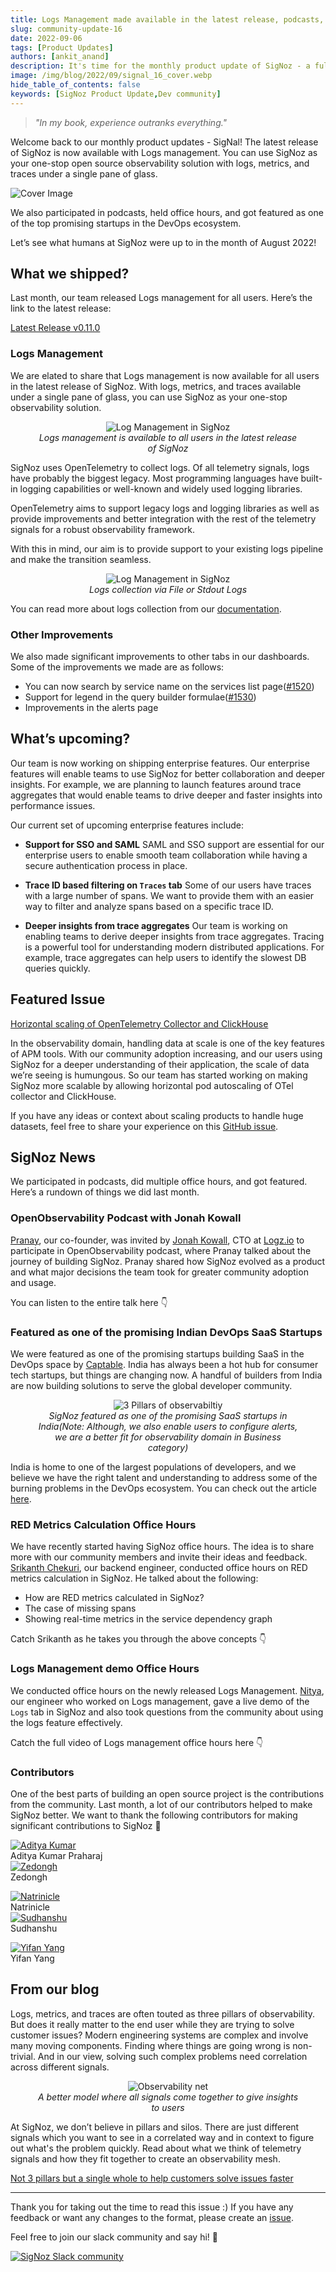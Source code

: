 ```yaml
---
title: Logs Management made available in the latest release, podcasts, office hours & more - SigNal 16
slug: community-update-16
date: 2022-09-06
tags: [Product Updates]
authors: [ankit_anand]
description: It's time for the monthly product update of SigNoz - a full-stack open-source APM tool. Find out what we've been upto at SigNoz during August, 2022.
image: /img/blog/2022/09/signal_16_cover.webp
hide_table_of_contents: false
keywords: [SigNoz Product Update,Dev community]
---
```




<head>
  <link rel="canonical" href="https://signoz.io/blog/community-update-16/"/>
</head>

> _"In my book, experience outranks everything."_

Welcome back to our monthly product updates - SigNal! The latest release of SigNoz is now available with Logs management. You can use SigNoz as your one-stop open source observability solution with logs, metrics, and traces under a single pane of glass.



![Cover Image](/img/blog/2022/09/signal_16_cover.webp)

We also participated in podcasts, held office hours, and got featured as one of the top promising startups in the DevOps ecosystem.

Let’s see what humans at SigNoz were up to in the month of August 2022!

## What we shipped?

Last month, our team released Logs management for all users. Here’s the link to the latest release:

[Latest Release v0.11.0](https://github.com/SigNoz/signoz/releases/tag/v0.11.0)

### Logs Management

We are elated to share that Logs management is now available for all users in the latest release of SigNoz. With logs, metrics, and traces available under a single pane of glass, you can use SigNoz as your one-stop observability solution.

<figure data-zoomable align='center'>
    <img src="/img/blog/common/signoz_logs.webp" alt="Log Management in SigNoz"/>
    <figcaption><i>Logs management is available to all users in the latest release of SigNoz</i></figcaption>
</figure>



SigNoz uses OpenTelemetry to collect logs. Of all telemetry signals, logs have probably the biggest legacy. Most programming languages have built-in logging capabilities or well-known and widely used logging libraries.

OpenTelemetry aims to support legacy logs and logging libraries as well as provide improvements and better integration with the rest of the telemetry signals for a robust observability framework.

With this in mind, our aim is to provide support to your existing logs pipeline and make the transition seamless.

<figure data-zoomable align='center'>
    <img src="/img/logs/using_agent.webp" alt="Log Management in SigNoz"/>
    <figcaption><i>Logs collection via File or Stdout Logs</i></figcaption>
</figure>



You can read more about logs collection from our [documentation](https://signoz.io/docs/userguide/logs/).

### Other Improvements

We also made significant improvements to other tabs in our dashboards. Some of the improvements we made are as follows:

- You can now search by service name on the services list page([#1520](https://github.com/SigNoz/signoz/pull/1520))
- Support for legend in the query builder formulae([#1530](https://github.com/SigNoz/signoz/pull/1530))
- Improvements in the alerts page

## What’s upcoming?

Our team is now working on shipping enterprise features. Our enterprise features will enable teams to use SigNoz for better collaboration and deeper insights. For example, we are planning to launch features around trace aggregates that would enable teams to drive deeper and faster insights into performance issues.

Our current set of upcoming enterprise features include:

- **Support for SSO and SAML**
  SAML and SSO support are essential for our enterprise users to enable smooth team collaboration while having a secure authentication process in place.

- **Trace ID based filtering on `Traces` tab**
  Some of our users have traces with a large number of spans. We want to provide them with an easier way to filter and analyze spans based on a specific trace ID.

- **Deeper insights from trace aggregates**
  Our team is working on enabling teams to derive deeper insights from trace aggregates. Tracing is a powerful tool for understanding modern distributed applications. For example, trace aggregates can help users to identify the slowest DB queries quickly.

## Featured Issue

[Horizontal scaling of OpenTelemetry Collector and ClickHouse](https://github.com/SigNoz/signoz/issues/1543)

In the observability domain, handling data at scale is one of the key features of APM tools. With our community adoption increasing, and our users using SigNoz for a deeper understanding of their application, the scale of data we’re seeing is humungous. So our team has started working on making SigNoz more scalable by allowing horizontal pod autoscaling of OTel collector and ClickHouse.

If you have any ideas or context about scaling products to handle huge datasets, feel free to share your experience on this [GitHub issue](https://github.com/SigNoz/signoz/issues/1543).

## SigNoz News

We participated in podcasts, did multiple office hours, and got featured. Here’s a rundown of things we did last month.

### OpenObservability Podcast with Jonah Kowall

[Pranay](https://twitter.com/pranay01), our co-founder, was invited by [Jonah Kowall](https://twitter.com/jkowall), CTO at [Logz.io](http://Logz.io) to participate in OpenObservability podcast, where Pranay talked about the journey of building SigNoz. Pranay shared how SigNoz evolved as a product and what major decisions the team took for greater community adoption and usage.

You can listen to the entire talk here 👇



<YouTube id="Vhvxv9B8HDE" mute={false} />



### Featured as one of the promising Indian DevOps SaaS Startups

We were featured as one of the promising startups building SaaS in the DevOps space by [Captable](https://the-captable.com/). India has always been a hot hub for consumer tech startups, but things are changing now. A handful of builders from India are now building solutions to serve the global developer community.

<figure data-zoomable align='center'>
    <img src="/img/blog/2022/09/devops_startups.webp" alt="3 Pillars of observabiltiy"/>
    <figcaption><i>SigNoz featured as one of the promising SaaS startups in India(Note: Although, we also enable users to configure alerts, we are a better fit for observability domain in Business category)</i></figcaption>
</figure>



India is home to one of the largest populations of developers, and we believe we have the right talent and understanding to address some of the burning problems in the DevOps ecosystem. You can check out the article [here](https://the-captable.com/2022/08/devops-startup-india-funding-next-saas-opportunity/).

### RED Metrics Calculation Office Hours

We have recently started having SigNoz office hours. The idea is to share more with our community members and invite their ideas and feedback. [Srikanth Chekuri](https://github.com/srikanthccv), our backend engineer, conducted office hours on RED metrics calculation in SigNoz. He talked about the following:

- How are RED metrics calculated in SigNoz?
- The case of missing spans
- Showing real-time metrics in the service dependency graph

Catch Srikanth as he takes you through the above concepts 👇



<YouTube id="60zQWbZQSTY" mute={false} />



### Logs Management demo Office Hours

We conducted office hours on the newly released Logs Management. [Nitya](https://www.linkedin.com/in/nityananda-gohain/), our engineer who worked on Logs management, gave a live demo of the `Logs` tab in SigNoz and also took questions from the community about using the logs feature effectively.

Catch the full video of Logs management office hours here 👇



<YouTube id="MLraw3pjYy8" mute={false} />



### Contributors

One of the best parts of building an open source project is the contributions from the community. Last month, a lot of our contributors helped to make SigNoz better. We want to thank the following contributors for making significant contributions to SigNoz 🤗

<div class="row">
    <div class="col col--6">
      <div class="avatar">
      <a
         class="avatar__photo-link avatar__photo avatar__photo--lg"
         href="https://github.com/pts95"
      >
         <img
            alt="Aditya Kumar"
            src="https://avatars.githubusercontent.com/u/5800814?v=4"
         />
      </a>
      <div class="avatar__intro">
         <div class="avatar__name">Aditya Kumar Praharaj</div>
         <small class="avatar__subtitle">
         </small>
      </div>
      </div>
   </div>
    <div class="col col--6">
      <div class="avatar">
      <a
         class="avatar__photo-link avatar__photo avatar__photo--lg"
         href="https://github.com/zedongh"
      >
         <img
            alt="Zedongh"
            src="https://avatars.githubusercontent.com/u/13192735?v=4"
         />
      </a>
      <div class="avatar__intro">
         <div class="avatar__name">Zedongh</div>
         <small class="avatar__subtitle">
         </small>
      </div>
      </div>
   </div>
</div>

<p></p>

<div class="row">
    <div class="col col--6">
      <div class="avatar">
      <a
         class="avatar__photo-link avatar__photo avatar__photo--lg"
         href="https://github.com/Natrinicle"
      >
         <img
            alt="Natrinicle"
            src="https://avatars.githubusercontent.com/u/6841452?v=4"
         />
      </a>
      <div class="avatar__intro">
         <div class="avatar__name">Natrinicle</div>
         <small class="avatar__subtitle">
         </small>
      </div>
      </div>
   </div>
    <div class="col col--6">
      <div class="avatar">
      <a
         class="avatar__photo-link avatar__photo avatar__photo--lg"
         href="https://github.com/sudhanshud"
      >
         <img
            alt="Sudhanshu"
            src="https://avatars.githubusercontent.com/u/10415978?v=4"
         />
      </a>
      <div class="avatar__intro">
         <div class="avatar__name">Sudhanshu</div>
         <small class="avatar__subtitle">
         </small>
      </div>
      </div>
   </div>
</div>

<p></p>

<div class="row">
    <div class="col col--6">
      <div class="avatar">
      <a
         class="avatar__photo-link avatar__photo avatar__photo--lg"
         href="https://github.com/EthanGeekFan"
      >
         <img
            alt="Yifan Yang"
            src="https://avatars.githubusercontent.com/u/52592278?v=4"
         />
      </a>
      <div class="avatar__intro">
         <div class="avatar__name">Yifan Yang</div>
         <small class="avatar__subtitle">
         </small>
      </div>
      </div>
   </div>
</div>

<p></p>

## From our blog

Logs, metrics, and traces are often touted as three pillars of observability. But does it really matter to the end user while they are trying to solve customer issues? Modern engineering systems are complex and involve many moving components. Finding where things are going wrong is non-trivial. And in our view, solving such complex problems need correlation across different signals.

<figure data-zoomable align='center'>
    <img src="/img/blog/2022/07/o11y-net-trans.webp" alt="Observability net"/>
    <figcaption><i>A better model where all signals come together to give insights to users</i></figcaption>
</figure>



At SigNoz, we don’t believe in pillars and silos. There are just different signals which you want to see in a correlated way and in context to figure out what's the problem quickly. Read about what we think of telemetry signals and how they fit together to create an observability mesh.

[Not 3 pillars but a single whole to help customers solve issues faster](https://signoz.io/blog/observability-net/)

---

Thank you for taking out the time to read this issue :) If you have any feedback or want any changes to the format, please create an [issue](https://github.com/SigNoz/signoz/issues).

Feel free to join our slack community and say hi! 👋

[![SigNoz Slack community](/img/blog/common/join_slack_cta.webp)](https://signoz.io/slack)
